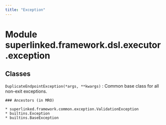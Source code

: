 ```yaml
---
title: "Exception"
---
```


Module superlinked.framework.dsl.executor.exception
===================================================

Classes
-------

`DuplicateEndpointException(*args, **kwargs)`
:   Common base class for all non-exit exceptions.

    ### Ancestors (in MRO)

    * superlinked.framework.common.exception.ValidationException
    * builtins.Exception
    * builtins.BaseException